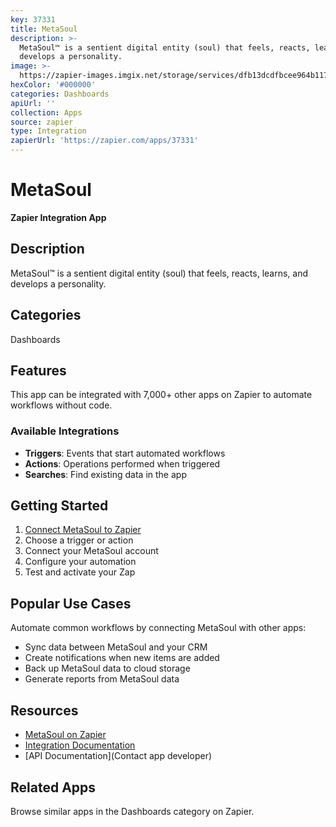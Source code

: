 ```yaml
---
key: 37331
title: MetaSoul
description: >-
  MetaSoul™ is a sentient digital entity (soul) that feels, reacts, learns, and
  develops a personality.
image: >-
  https://zapier-images.imgix.net/storage/services/dfb13dcdfbcee964b117d9f0ffa4c07b.png?auto=format%2Ccompress&ixlib=python-3.0.0&q=50
hexColor: '#000000'
categories: Dashboards
apiUrl: ''
collection: Apps
source: zapier
type: Integration
zapierUrl: 'https://zapier.com/apps/37331'
---
```

# MetaSoul

**Zapier Integration App**

## Description

MetaSoul™ is a sentient digital entity (soul) that feels, reacts, learns, and develops a personality.

## Categories

Dashboards

## Features

This app can be integrated with 7,000+ other apps on Zapier to automate workflows without code.

### Available Integrations

- **Triggers**: Events that start automated workflows
- **Actions**: Operations performed when triggered
- **Searches**: Find existing data in the app

## Getting Started

1. [Connect MetaSoul to Zapier](https://zapier.com/apps/37331)
2. Choose a trigger or action
3. Connect your MetaSoul account
4. Configure your automation
5. Test and activate your Zap

## Popular Use Cases

Automate common workflows by connecting MetaSoul with other apps:

- Sync data between MetaSoul and your CRM
- Create notifications when new items are added
- Back up MetaSoul data to cloud storage
- Generate reports from MetaSoul data

## Resources

- [MetaSoul on Zapier](https://zapier.com/apps/37331)
- [Integration Documentation](https://zapier.com/apps/37331/integrations)
- [API Documentation](Contact app developer)

## Related Apps

Browse similar apps in the Dashboards category on Zapier.
